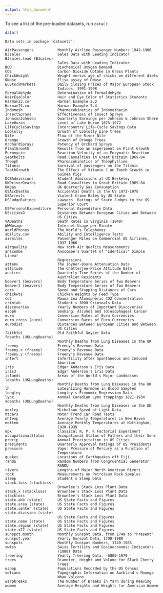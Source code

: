 ```yaml
---
output: html_document
---
```


To see a list of the pre-loaded datasets, run `data()`:

```r
data()
```

```
Data sets in package ‘datasets’:

AirPassengers           Monthly Airline Passenger Numbers 1949-1960
BJsales                 Sales Data with Leading Indicator
BJsales.lead (BJsales)
                        Sales Data with Leading Indicator
BOD                     Biochemical Oxygen Demand
CO2                     Carbon Dioxide Uptake in Grass Plants
ChickWeight             Weight versus age of chicks on different diets
DNase                   Elisa assay of DNase
EuStockMarkets          Daily Closing Prices of Major European Stock
                        Indices, 1991-1998
Formaldehyde            Determination of Formaldehyde
HairEyeColor            Hair and Eye Color of Statistics Students
Harman23.cor            Harman Example 2.3
Harman74.cor            Harman Example 7.4
Indometh                Pharmacokinetics of Indomethacin
InsectSprays            Effectiveness of Insect Sprays
JohnsonJohnson          Quarterly Earnings per Johnson & Johnson Share
LakeHuron               Level of Lake Huron 1875-1972
LifeCycleSavings        Intercountry Life-Cycle Savings Data
Loblolly                Growth of Loblolly pine trees
Nile                    Flow of the River Nile
Orange                  Growth of Orange Trees
OrchardSprays           Potency of Orchard Sprays
PlantGrowth             Results from an Experiment on Plant Growth
Puromycin               Reaction Velocity of an Enzymatic Reaction
Seatbelts               Road Casualties in Great Britain 1969-84
Theoph                  Pharmacokinetics of Theophylline
Titanic                 Survival of passengers on the Titanic
ToothGrowth             The Effect of Vitamin C on Tooth Growth in
                        Guinea Pigs
UCBAdmissions           Student Admissions at UC Berkeley
UKDriverDeaths          Road Casualties in Great Britain 1969-84
UKgas                   UK Quarterly Gas Consumption
USAccDeaths             Accidental Deaths in the US 1973-1978
USArrests               Violent Crime Rates by US State
USJudgeRatings          Lawyers' Ratings of State Judges in the US
                        Superior Court
USPersonalExpenditure   Personal Expenditure Data
UScitiesD               Distances Between European Cities and Between
                        US Cities
VADeaths                Death Rates in Virginia (1940)
WWWusage                Internet Usage per Minute
WorldPhones             The World's Telephones
ability.cov             Ability and Intelligence Tests
airmiles                Passenger Miles on Commercial US Airlines,
                        1937-1960
airquality              New York Air Quality Measurements
anscombe                Anscombe's Quartet of 'Identical' Simple Linear
                        Regressions
attenu                  The Joyner-Boore Attenuation Data
attitude                The Chatterjee-Price Attitude Data
austres                 Quarterly Time Series of the Number of
                        Australian Residents
beaver1 (beavers)       Body Temperature Series of Two Beavers
beaver2 (beavers)       Body Temperature Series of Two Beavers
cars                    Speed and Stopping Distances of Cars
chickwts                Chicken Weights by Feed Type
co2                     Mauna Loa Atmospheric CO2 Concentration
crimtab                 Student's 3000 Criminals Data
discoveries             Yearly Numbers of Important Discoveries
esoph                   Smoking, Alcohol and (O)esophageal Cancer
euro                    Conversion Rates of Euro Currencies
euro.cross (euro)       Conversion Rates of Euro Currencies
eurodist                Distances Between European Cities and Between
                        US Cities
faithful                Old Faithful Geyser Data
fdeaths (UKLungDeaths)
                        Monthly Deaths from Lung Diseases in the UK
freeny                  Freeny's Revenue Data
freeny.x (freeny)       Freeny's Revenue Data
freeny.y (freeny)       Freeny's Revenue Data
infert                  Infertility after Spontaneous and Induced
                        Abortion
iris                    Edgar Anderson's Iris Data
iris3                   Edgar Anderson's Iris Data
islands                 Areas of the World's Major Landmasses
ldeaths (UKLungDeaths)
                        Monthly Deaths from Lung Diseases in the UK
lh                      Luteinizing Hormone in Blood Samples
longley                 Longley's Economic Regression Data
lynx                    Annual Canadian Lynx trappings 1821-1934
mdeaths (UKLungDeaths)
                        Monthly Deaths from Lung Diseases in the UK
morley                  Michelson Speed of Light Data
mtcars                  Motor Trend Car Road Tests
nhtemp                  Average Yearly Temperatures in New Haven
nottem                  Average Monthly Temperatures at Nottingham,
                        1920-1939
npk                     Classical N, P, K Factorial Experiment
occupationalStatus      Occupational Status of Fathers and their Sons
precip                  Annual Precipitation in US Cities
presidents              Quarterly Approval Ratings of US Presidents
pressure                Vapor Pressure of Mercury as a Function of
                        Temperature
quakes                  Locations of Earthquakes off Fiji
randu                   Random Numbers from Congruential Generator
                        RANDU
rivers                  Lengths of Major North American Rivers
rock                    Measurements on Petroleum Rock Samples
sleep                   Student's Sleep Data
stack.loss (stackloss)
                        Brownlee's Stack Loss Plant Data
stack.x (stackloss)     Brownlee's Stack Loss Plant Data
stackloss               Brownlee's Stack Loss Plant Data
state.abb (state)       US State Facts and Figures
state.area (state)      US State Facts and Figures
state.center (state)    US State Facts and Figures
state.division (state)
                        US State Facts and Figures
state.name (state)      US State Facts and Figures
state.region (state)    US State Facts and Figures
state.x77 (state)       US State Facts and Figures
sunspot.month           Monthly Sunspot Data, from 1749 to "Present"
sunspot.year            Yearly Sunspot Data, 1700-1988
sunspots                Monthly Sunspot Numbers, 1749-1983
swiss                   Swiss Fertility and Socioeconomic Indicators
                        (1888) Data
treering                Yearly Treering Data, -6000-1979
trees                   Diameter, Height and Volume for Black Cherry
                        Trees
uspop                   Populations Recorded by the US Census
volcano                 Topographic Information on Auckland's Maunga
                        Whau Volcano
warpbreaks              The Number of Breaks in Yarn during Weaving
women                   Average Heights and Weights for American Women
```
